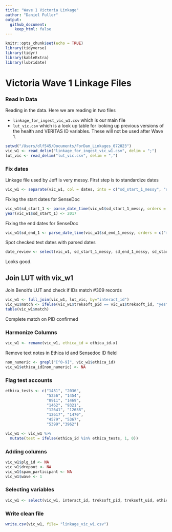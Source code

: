 ```yaml
---
title: "Wave 1 Victoria Linkage"
author: "Daniel Fuller"
output:
  github_document:
    keep_html: false
---
```


```r
knitr::opts_chunk$set(echo = TRUE)
library(tidyverse)
library(tidyr)
library(kableExtra)
library(lubridate)
```

# Victoria Wave 1 Linkage Files

### Read in Data

Reading in the data. Here we are reading in two files

- `linkage_for_ingest_vic_w1.csv` which is our main file
- `lut_vic.csv` which is a look up table for looking up previous versions of the health and VERITAS ID variables. These will not be used after Wave 1. 

```r
setwd("/Users/dlf545/Documents/ForDan_Linkages_072023")
vic_w1 <- read_delim("linkage_for_ingest_vic_w1.csv", delim = ";")
lut_vic <- read_delim("lut_vic.csv", delim = ",")
```

### Fix dates

Linkage file used by Jeff is very messy. First step is to standardize dates

```r
vic_w1 <- separate(vic_w1, col = dates, into = c("sd_start_1_messy", "sd_end_1_messy"), sep = "-")
```

Fixing the start dates for SenseDoc

```r
vic_w1$sd_start_1 <- parse_date_time(vic_w1$sd_start_1_messy, orders = c("md", "dm"))
year(vic_w1$sd_start_1) <- 2017
```

Fixing the end dates for SenseDoc

```r
vic_w1$sd_end_1 <- parse_date_time(vic_w1$sd_end_1_messy, orders = c("mdy", "dmy", "md", "dm"))
```

Spot checked text dates with parsed dates 

```r
date_review <- select(vic_w1, sd_start_1_messy, sd_end_1_messy, sd_start_1, sd_end_1)
```

Looks good. 

## Join LUT with vix_w1 

Join Benoit's LUT and check if IDs match #309 records 

```r
vic_w1 <- full_join(vic_w1, lut_vic, by="interact_id")
vic_w1$match <- ifelse(vic_w1$treksoft_pid == vic_w1$treksoft_id, "yes", "no")
table(vic_w1$match)
```

Complete match on PID confirmed

### Harmonize Columns

```r
vic_w1 <- rename(vic_w1, ethica_id = ethica_id.x)
```

Remove text notes in Ethica id and Sensedoc ID field 

```r
non_numeric <- grepl("[^0-9]", vic_w1$ethica_id)
vic_w1$ethica_id[non_numeric] <- NA
```

### Flag test accounts

```r
ethica_tests <- c("1451", "2036", 
                  "5256", "1454", 
                  "8911", "1469",
                  "1462", "9321", 
                  "12641", "12638", 
                  "12617", "1470",
                  "4579", "5367",
                  "5399","3962")
```

```r
vic_w1 <- vic_w1 %>%
  mutate(test = ifelse(ethica_id %in% ethica_tests, 1, 0)) 
```

### Adding columns

```r
vic_w1$plg_id <- NA
vic_w1$dropout <- NA
vic_w1$spam_participant <- NA
vic_w1$wave <- 1
```

### Selecting variables

```r
vic_w1 <- select(vic_w1, interact_id, treksoft_pid, treksoft_uid, ethica_id, sd_id_1, sd_firmware_1, sd_start_1, sd_end_1, sd_id_2, sd_firmware_2, sd_start_2, sd_end_2, data_disposition, plg_id, dropout, wave, test, spam_participant)
```

### Write clean file

```r
write.csv(vic_w1, file= "linkage_vic_w1.csv")
```